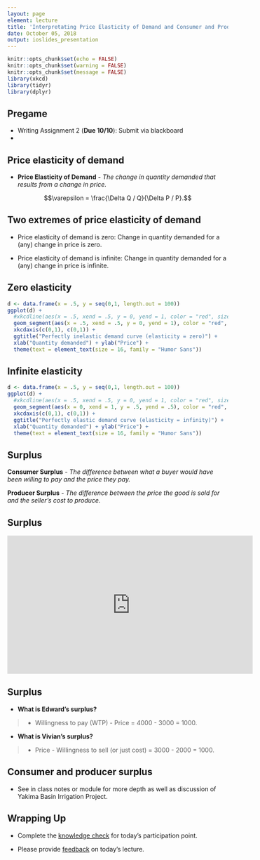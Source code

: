 ```yaml
---
layout: page
element: lecture
title: 'Interpretating Price Elasticity of Demand and Consumer and Producer Surplus'
date: October 05, 2018
output: ioslides_presentation
---
```


```r
knitr::opts_chunk$set(echo = FALSE)
knitr::opts_chunk$set(warning = FALSE)
knitr::opts_chunk$set(message = FALSE)
library(xkcd)
library(tidyr)
library(dplyr)
```

## Pregame

* Writing Assignment 2 (__Due 10/10__): Submit via blackboard
* 

## Price elasticity of demand

* __Price Elasticity of Demand__ - _The change in quantity demanded that results from a change in price._

$$\varepsilon = \frac{\Delta Q / Q}{\Delta P / P}.$$


## Two extremes of price elasticity of demand

* Price elasticity of demand is zero: Change in quantity demanded for a (any) change in price is zero.

* Price elasticity of demand is infinite: Change in quantity demanded for a (any) change in price is infinite.

## Zero elasticity

```r
d <- data.frame(x = .5, y = seq(0,1, length.out = 100))
ggplot(d) + 
  #xkcdline(aes(x = .5, xend = .5, y = 0, yend = 1, color = "red", size = 2)) + 
  geom_segment(aes(x = .5, xend = .5, y = 0, yend = 1), color = "red", size = .5) +
  xkcdaxis(c(0,1), c(0,1)) + 
  ggtitle("Perfectly inelastic demand curve (elasticity = zero)") + 
  xlab("Quantity demanded") + ylab("Price") +
  theme(text = element_text(size = 16, family = "Humor Sans")) 
```


## Infinite elasticity

```r
d <- data.frame(x = .5, y = seq(0,1, length.out = 100))
ggplot(d) + 
  #xkcdline(aes(x = .5, xend = .5, y = 0, yend = 1, color = "red", size = 2)) + 
  geom_segment(aes(x = 0, xend = 1, y = .5, yend = .5), color = "red", size = .5) +
  xkcdaxis(c(0,1), c(0,1)) + 
  ggtitle("Perfectly elastic demand curve (elasticity = infinity)") + 
  xlab("Quantity demanded") + ylab("Price") +
  theme(text = element_text(size = 16, family = "Humor Sans")) 
```



## Surplus

__Consumer Surplus__ - _The difference between what a buyer would have been willing to pay and the price they pay._

__Producer Surplus__ - _The difference between the price the good is sold for and the seller's cost to produce._

## Surplus { .flexbox .vcenter }

<iframe width="560" height="315" src="https://www.youtube.com/embed/KWbi-Lq1P28?start=40" frameborder="0" allow="autoplay; encrypted-media" allowfullscreen></iframe>

## Surplus

* __What is Edward's surplus?__

> * Willingness to pay (WTP) - Price = 4000 - 3000 = 1000.

* __What is Vivian's surplus?__

> * Price - Willingness to sell (or just cost) = 3000 - 2000 = 1000.

## Consumer and producer surplus

* See in class notes or module for more depth as well as discussion of Yakima Basin Irrigation Project.


## Wrapping Up

* Complete the [knowledge check](https://goo.gl/forms/bVuvvNN94gZktiz13) for today's participation point.

* Please provide [feedback](https://goo.gl/forms/8SiOwdi19kN8cINJ3) on today's lecture.
